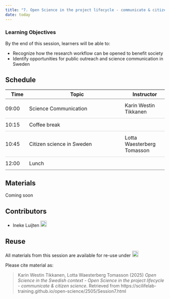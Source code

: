 ```yaml
---
title: "7. Open Science in the project lifecycle - communicate & citizen science "
date: today
---
```


::: {.callout-tip}
### Learning Objectives

By the end of this session, learners will be able to:

- Recognize how the research workflow can be opened to benefit society  
- Identify opportunities for public outreach and science communication in Sweden  


:::


## Schedule  
<style>
  tr:hover {
    background-color: #F6F8F9;
  }
</style>

<table style="border-collapse: collapse; width: 100%;">
  <tr style="border-bottom: 0.5px solid #808080;">
    <th style="width: 15%;">Time</th>
    <th style="width: 60%;">Topic</th>
    <th style="width: 25%;">Instructor</th>
    </tr>
  </thead>
  <tbody>
    <tr style="border-bottom: 0.4px solid #D3D3D3;">
      <td style="padding: 10px 0;">09:00</td>  
      <td style="padding: 10px 0;">Science Communication</td>
      <td style="padding: 10px 0;">Karin Westin Tikkanen</td>
    </tr>
    <tr style="border-bottom: 0.4px solid #D3D3D3;">
      <td style="padding: 10px 0;">10:15</td>
      <td style="padding: 10px 0;">Coffee break</td>
      <td style="padding: 10px 0;"></td>
    </tr>
    <tr style="border-bottom: 0.4px solid #D3D3D3;">
      <td style="padding: 10px 0;">10:45</td>
      <td style="padding: 10px 0;">Citizen science in Sweden</td>
      <td style="padding: 10px 0;">Lotta Waesterberg Tomasson</td>
    </tr>
    <tr style="border-bottom: 0.5px solid #808080;">
      <td style="padding: 10px 0;">12:00</td>
      <td style="padding: 10px 0;">Lunch</td>
      <td style="padding: 10px 0;"></td>
    </tr>
  </tbody>
</table>
  


## Materials

Coming soon
  
<!-- 
**Lecture videos**

<iframe src="https://drive.google.com/file/d/10efsWi_hmApwZ9j79fmFt4JRxEogQ4y3/preview" width="640" height="480" allow="autoplay"></iframe>

[The full transcript can be downloaded here](https://drive.google.com/file/d/1gBhJ3rPYa0pFCa67XO4rGs7DfmDzTF1T/view).


**Lecture slides**  

<iframe style="border: none;" title="Iframe Example" src="https://docs.google.com/presentation/d/e/2PACX-1vSBZ-tu_mbITrPtmyg06sAx47DQFWJPlYcGpjJW0s4_WiChEXKCSrOmI_PMCGH_OwVsDZ1JN7lM2ntp/embed?start=false&loop=false&delayms=3000" width="500" height="300" data-mce-fragment="1"></iframe>


<a class="inline_disabled" href="https://docs.google.com/presentation/d/1yjazFiQZFZclHkeI_8rW-JON35IiXqyk/export/pdf" target="_blank" rel="noopener">Introduction: Download PDF</a>


**Practical assignments**  

Coming soon  
  
 <br>
-->


## Contributors

- Ineke Luijten <a href="https://orcid.org/0000-0001-5768-275X" rel="orcid"><img src="img/ORCID_Logomark.png" alt="" width="20" height="20"/></a>


## Reuse  

All materials from this session are available for re-use under <a href="https://creativecommons.org/licenses/by/4.0/" rel="orcid"><img src="img/CCBY4.0.png" alt="" height="20"/></a>


Please cite material as:   
   
> Karin Westin Tikkanen, Lotta Waesterberg Tomasson (2025) *Open Science in the Swedish context - Open Science in the project lifecycle - communicate & citizen science*. Retrieved from https://scilifelab-training.github.io/open-science/2505/Session7.html   



